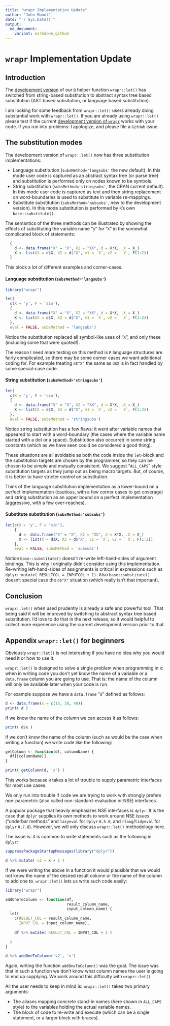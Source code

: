 ```yaml
---
title: "wrapr Implementation Update"
author: "John Mount"
date: "`r Sys.Date()`"
output:
  md_document:
    variant: markdown_github
---
```


# `wrapr` Implementation Update

## Introduction

The [development version](https://github.com/WinVector/wrapr) of our [`R`](https://cran.r-project.org) helper function `wrapr::let()` has switched from string-based substitution to abstract syntax tree based substitution (AST based subsitution, or language based substitution).  

I am looking for some feedback from `wrapr::let()` users already doing substantial work with `wrapr::let()`.  If you are already using `wrapr::let()` please test if the current [development version of `wrapr`](https://github.com/WinVector/wrapr) works with your code.  If you run into problems: I apologize, and please file a `GitHub` issue.


## The substitution modes

The development version of `wrapr::let()` now has three substitution implementations:

 * Language substitution (`subsMethod='langsubs'` the new default).  In this mode user code is captured as an abstract syntax tree (or parse tree) and substitution is performed only on nodes known to be symbols.
 * String substitution (`subsMethod='stringsubs'`, the CRAN current default).  In this mode user code is captured as text and then string replacement on word-boundaries is used to substitute in variable re-mappings.
  * Substitute substitution  (`subsMethod='subsubs'`, new to the development version).  In this mode substitution is performed by `R`'s own `base::substitute()`.

The semantics of the three methods can be illustrated by showing the effects of substituting the variable name "`y`" for "`X`" in the somewhat complicated block of statements:

```r
  {
    d <- data.frame("X" = "X", X2 = "XX", d = X*X, .X = X_)
    X <- list(X = d$X, X2 = d$"X", v1 = `X`, v2 = ` X`, F(1:2))
  }
```

This block a lot of different examples and corner-cases.

#### Language substitution (`subsMethod='langsubs'`)

```r
library("wrapr")

let(
  c(X = 'y', F = 'sin'), 
  {
    d <- data.frame("X" = "X", X2 = "XX", d = X*X, .X = X_)
    X <- list(X = d$X, X2 = d$"X", v1 = `X`, v2 = ` X`, F(1:2))
  },
  eval = FALSE, subsMethod = 'langsubs')
```

Notice the substitution replaced all symbol-like uses of "`X`", and only these (including some that were quoted!).

The reason I need more testing on this method is `R` language structures are fairly complicated, so there may be some corner cases we want additional coding for.  For example treating `d$"X"` the same as `d$X` is in fact handled by some special-case code.

#### String substitution (`subsMethod='stringsubs'`)

```r
let(
  c(X = 'y', F = 'sin'), 
  {
    d <- data.frame("X" = "X", X2 = "XX", d = X*X, .X = X_)
    X <- list(X = d$X, X2 = d$"X", v1 = `X`, v2 = ` X`, F(1:2))
  },
  eval = FALSE, subsMethod = 'stringsubs')
```

Notice string substitution has a few flaws: it went after variable names that appeared to start with a word-boundary (the cases where the variable name started with a dot or a space).  Substitution also occurred in some string constants (which as we have seen could be considered a good thing).  

These situations are all avoidable as both the code inside the `let`-block and the substitution targets are chosen by the programmer, so they can be chosen to be simple and mutually consisitent. We suggest "`ALL_CAPS`" style substitution targets as they jump out as being macro targets.  But, of course, it is better to have stricter control on substitution.

Think of the language substitution implementation as a lower-bound on a perfect implementation (cautious, with a few corner cases to get coverage) and string substitution as an upper bound on a perfect implementation (aggressive, with a few over-reaches).

#### Substitute substitution  (`subsMethod='subsubs'`)

```r
let(c(X = 'y', F = 'sin'), 
    {
      d <- data.frame("X" = "X", X2 = "XX", d = X*X, .X = X_)
      X <- list(X = d$X, X2 = d$"X", v1 = `X`, v2 = ` X`, F(1:2))
    },
    eval = FALSE, subsMethod = 'subsubs')
```

Notice `base::substitute()` doesn't re-write left-hand-sides of argument bindings.  This is why I originally didn't consider using this implementation. Re-writing left-hand-sides of assignments is critical in expressions such as `dplyr::mutate( RESULTCOL = INPUTCOL + 1)`.   Also `base::substitute()` doesn't special case the `d$"X"` situation (which really isn't that important).



## Conclusion

`wrapr::let()` when used prudently is already a safe and powerful tool.  That being said it will be improved by switching to abstract syntax tree based substitution.  I'd love to do that in the next release, so it would helpful to collect more experience using the current development version prior to that. 

## Appendix `wrapr::let()` for beginners

Obviously `wrapr::let()` is not interesting if you have no idea why you would need it or how to use it.

`wrapr::let()` is designed to solve a single problem when programming in `R`: when in writing code you don't yet know the name of a variable or a `data.frame` column you are going to use. That is: the name of the column will only be available later when your code is run.

For example suppose we have a `data.frame` "`d`" defined as follows:

```r
d <- data.frame(x = c(15, 30, 40))
print( d )
```

If we know the name of the column we can access it as follows:

```r
print( d$x )
```

If we don't know the name of the column (such as would be the case when writing a function) we write code like the following:

```r
getColumn <- function(df, columnName) {
  df[[columnName]]
}

print( getColumn(d, 'x') )
```

This works because `R` takes a lot of trouble to supply parametric interfaces for most use cases.

We only run into trouble if code we are trying to work with strongly prefers non-parametric (also called non-standard-evaluation or NSE) interfaces. 

A popular package that heavily emphasizes NSE interfaces is `dplyr`.  It is the case that `dplyr` supplies its own methods to work around NSE issues ("underbar methods" and `lazyeval` for `dplyr` `0.5.0`, and `rlang`/`tidyeval` for `dplyr` `0.7.0`).  However, we will only discuss `wrapr::let()` methodology here.

The issue is: it is common to write statements such as the following in `dplyr`:

```r
suppressPackageStartupMessages(library("dplyr"))

d %>% mutate( v2 = x + 1 )
```

If we were writing the above in a function it would plausible that we would not know the name of the desired result column or the name of the column to add one to.  `wrapr::let()` lets us write such code easily:

```r
library("wrapr")

addOneToColumn <- function(df, 
                           result_column_name, 
                           input_column_name) {
  let(
    c(RESULT_COL = result_column_name,
      INPUT_COL = input_column_name),
    
    df %>% mutate( RESULT_COL = INPUT_COL + 1 )
    
  )
}

d %>% addOneToColumn('v2', 'x')
```

Again, writing the function `addOneToColumn()` was the goal.  The issue was that in such a function we don't know what column names the user is going to end up supplying.  We work around this difficulty with `wrapr::let()`  

All the user needs to keep in mind is: `wrapr::let()` takes two primary arguments:

 * The aliases mapping concrete stand-in names (here shown in `ALL_CAPS` style) to the variables holding the actual variable names.
 * The block of code to re-write and execute (which can be a single statement, or a larger block with braces).

